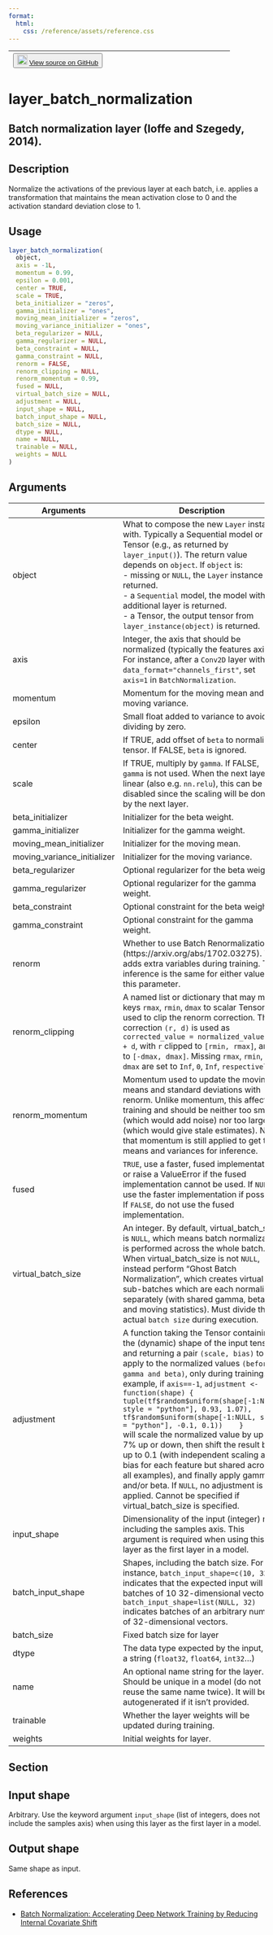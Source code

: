 ```yaml
---
format:
  html:
    css: /reference/assets/reference.css
---
```


| <button class="button"> ![](/reference/assets/GitHub-Mark-32px.png){width="20"} [View source on GitHub](https://github.com/rstudio/keras//blob/main/R/layers-normalization.R#L73) </button> |
|:------------------------------:|:--------------------------------------:|

# layer_batch_normalization

## Batch normalization layer (Ioffe and Szegedy, 2014).

## Description
Normalize the activations of the previous layer at each batch, i.e. applies a transformation that maintains the mean activation close to 0 and the activation standard deviation close to 1. 


## Usage
```r
layer_batch_normalization( 
  object, 
  axis = -1L, 
  momentum = 0.99, 
  epsilon = 0.001, 
  center = TRUE, 
  scale = TRUE, 
  beta_initializer = "zeros", 
  gamma_initializer = "ones", 
  moving_mean_initializer = "zeros", 
  moving_variance_initializer = "ones", 
  beta_regularizer = NULL, 
  gamma_regularizer = NULL, 
  beta_constraint = NULL, 
  gamma_constraint = NULL, 
  renorm = FALSE, 
  renorm_clipping = NULL, 
  renorm_momentum = 0.99, 
  fused = NULL, 
  virtual_batch_size = NULL, 
  adjustment = NULL, 
  input_shape = NULL, 
  batch_input_shape = NULL, 
  batch_size = NULL, 
  dtype = NULL, 
  name = NULL, 
  trainable = NULL, 
  weights = NULL 
) 
```

## Arguments
|Arguments|Description|
|---|---|
| object | What to compose the new `Layer` instance with. Typically a Sequential model or a Tensor (e.g., as returned by `layer_input()`). The return value depends on `object`. If `object` is: <br>- missing or `NULL`, the `Layer` instance is returned. <br>- a `Sequential` model, the model with an additional layer is returned. <br>- a Tensor, the output tensor from `layer_instance(object)` is returned.  |
| axis | Integer, the axis that should be normalized (typically the features axis). For instance, after a `Conv2D` layer with `data_format="channels_first"`, set `axis=1` in `BatchNormalization`. |
| momentum | Momentum for the moving mean and the moving variance. |
| epsilon | Small float added to variance to avoid dividing by zero. |
| center | If TRUE, add offset of `beta` to normalized tensor. If FALSE, `beta` is ignored. |
| scale | If TRUE, multiply by `gamma`. If FALSE, `gamma` is not used. When the next layer is linear (also e.g. `nn.relu`), this can be disabled since the scaling will be done by the next layer. |
| beta_initializer | Initializer for the beta weight. |
| gamma_initializer | Initializer for the gamma weight. |
| moving_mean_initializer | Initializer for the moving mean. |
| moving_variance_initializer | Initializer for the moving variance. |
| beta_regularizer | Optional regularizer for the beta weight. |
| gamma_regularizer | Optional regularizer for the gamma weight. |
| beta_constraint | Optional constraint for the beta weight. |
| gamma_constraint | Optional constraint for the gamma weight. |
| renorm | Whether to use Batch Renormalization (https://arxiv.org/abs/1702.03275). This adds extra variables during training. The inference is the same for either value of this parameter. |
| renorm_clipping | A named list or dictionary that may map keys `rmax`, `rmin`, `dmax` to scalar Tensors used to clip the renorm correction. The correction `(r, d)` is used as `corrected_value = normalized_value * r + d`, with `r` clipped to `[rmin, rmax]`, and `d` to `[-dmax, dmax]`. Missing `rmax`, `rmin`, `dmax` are set to `Inf`, `0`, `Inf`, `respectively`. |
| renorm_momentum | Momentum used to update the moving means and standard deviations with renorm. Unlike momentum, this affects training and should be neither too small (which would add noise) nor too large (which would give stale estimates). Note that momentum is still applied to get the means and variances for inference. |
| fused | `TRUE`, use a faster, fused implementation, or raise a ValueError if the fused implementation cannot be used. If `NULL`, use the faster implementation if possible. If `FALSE`, do not use the fused implementation. |
| virtual_batch_size | An integer. By default, virtual_batch_size is `NULL`, which means batch normalization is performed across the whole batch. When virtual_batch_size is not `NULL`, instead perform "Ghost Batch Normalization", which creates virtual sub-batches which are each normalized separately (with shared gamma, beta, and moving statistics). Must divide the actual `batch size` during execution. |
| adjustment | A function taking the Tensor containing the (dynamic) shape of the input tensor and returning a pair `(scale, bias)` to apply to the normalized values `(before gamma and beta)`, only during training. For example, if `axis==-1`, `adjustment <- function(shape) {     tuple(tf$random$uniform(shape[-1:NULL, style = "python"], 0.93, 1.07),           tf$random$uniform(shape[-1:NULL, style = "python"], -0.1, 0.1))    }`<br>will scale the normalized value by up to 7% up or down, then shift the result by up to 0.1 (with independent scaling and bias for each feature but shared across all examples), and finally apply gamma and/or beta. If `NULL`, no adjustment is applied. Cannot be specified if virtual_batch_size is specified. |
| input_shape | Dimensionality of the input (integer) not including the samples axis. This argument is required when using this layer as the first layer in a model. |
| batch_input_shape | Shapes, including the batch size. For instance, `batch_input_shape=c(10, 32)` indicates that the expected input will be batches of 10 32-dimensional vectors. `batch_input_shape=list(NULL, 32)`<br>indicates batches of an arbitrary number of 32-dimensional vectors. |
| batch_size | Fixed batch size for layer |
| dtype | The data type expected by the input, as a string (`float32`, `float64`, `int32`...) |
| name | An optional name string for the layer. Should be unique in a model (do not reuse the same name twice). It will be autogenerated if it isn't provided. |
| trainable | Whether the layer weights will be updated during training. |
| weights | Initial weights for layer. |


## Section

## Input shape

 Arbitrary. Use the keyword argument `input_shape` (list of integers, does not include the samples axis) when using this layer as the first layer in a model. 

## Output shape

 Same shape as input. 

## References

- [Batch Normalization: Accelerating Deep Network Training by Reducing Internal Covariate Shift](https://arxiv.org/abs/1502.03167)





